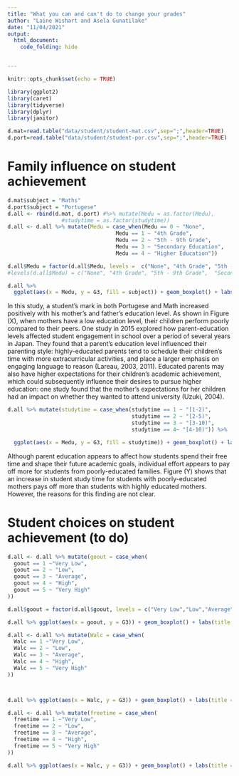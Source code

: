 ---
title: "What you can and can't do to change your grades"
author: "Laine Wishart and Asela Gunatilake"
date: "11/04/2021"
output: 
  html_document:
    code_folding: hide


---

```{r setup, include=FALSE}
knitr::opts_chunk$set(echo = TRUE)
```

```{r message = FALSE, warning = FALSE}
library(ggplot2)
library(caret)
library(tidyverse)
library(dplyr)
library(janitor)

d.mat=read.table("data/student/student-mat.csv",sep=";",header=TRUE)
d.port=read.table("data/student/student-por.csv",sep=";",header=TRUE)
```


# Family influence on student achievement 

```{r}
d.mat$subject = "Maths"
d.port$subject = "Portugese"
d.all <- rbind(d.mat, d.port) #%>% mutate(Medu = as.factor(Medu), 
                 #studytime = as.factor(studytime))
d.all <- d.all %>% mutate(Medu = case_when(Medu == 0 ~ "None",
                                  Medu == 1 ~ "4th Grade", 
                                  Medu == 2 ~ "5th - 9th Grade", 
                                  Medu == 3 ~ "Secondary Education", 
                                  Medu == 4 ~ "Higher Education"))

d.all$Medu = factor(d.all$Medu, levels =  c("None", "4th Grade", "5th - 9th Grade",  "Secondary Education", "Higher Education"), ordered = TRUE )
#levels(d.all$Medu) = c("None", "4th Grade", "5th - 9th Grade",  "Secondary Education", "Higher #Education")

d.all %>% 
  ggplot(aes(x = Medu, y = G3, fill = subject)) + geom_boxplot() + labs(title = "Student performance by mother's education level", x = "Mother's education level", y = "Student performane", fill = "Subject") + theme_bw() + theme(axis.text.x = element_text(angle = 45, hjust=1))
```

In this study, a student's mark in both Portugese and Math increased positively with his mother's and father's education level. As shown in Figure (X), when mothers have a low education level, their children perform poorly compared to their peers. One study in 2015 explored how parent-education levels affected student engagement in school over a period of several years in Japan. They found that a parent's education level influenced their parenting style: highly-educated parents tend to schedule their children's time with more extracurricular activities, and place a larger emphasis on engaging language to reason (Lareau, 2003, 2011). Educated parents may also have higher expectations for their children's academic achievement, which could subsequently influence their desires to pursue higher education: one study found that the mother's expectations for her children had an impact on whether they wanted to attend university (Uzuki, 2004). 

```{r}

d.all %>% mutate(studytime = case_when(studytime == 1 ~ "[1-2)",
                                       studytime == 2 ~ "[2-5)", 
                                       studytime == 3 ~ "[3-10)", 
                                       studytime == 4~ "[4-10)")) %>% 

  ggplot(aes(x = Medu, y = G3, fill = studytime)) + geom_boxplot() + labs(title = "Student performance by mother's education level", x = "Mother's education level", y = "Student performane", fill = "Study time (hours)") + theme_bw() + facet_wrap(~subject, nrow = 2) + theme(axis.text.x = element_text(angle = 45, hjust=1))
```


Although parent education appears to affect how students spend their free time and shape their future academic goals, individual effort appears to pay off more for students from poorly-educated families. Figure (Y) shows that an increase in student study time for students with poorly-educated mothers pays off more than students with highly educated mothers. However, the reasons for this finding are not clear.  


# Student choices on student achievement (to do)

```{r}

d.all <- d.all %>% mutate(goout = case_when(
  goout == 1 ~"Very Low", 
  goout == 2 ~ "Low", 
  goout == 3 ~ "Average", 
  goout == 4 ~ "High",
  goout == 5 ~ "Very High"
))

d.all$goout = factor(d.all$goout, levels = c("Very Low","Low","Average","High",'Very High'), ordered=TRUE)

d.all %>% ggplot(aes(x = goout, y = G3)) + geom_boxplot() + labs(title = "Academic performance by time spent going out with friends", x = "", y = "Academic performance") + theme_bw() + facet_wrap(~ subject, nrow = 2)
```



```{r}

d.all <- d.all %>% mutate(Walc = case_when(
  Walc == 1 ~"Very Low", 
  Walc == 2 ~ "Low", 
  Walc == 3 ~ "Average", 
  Walc == 4 ~ "High",
  Walc == 5 ~ "Very High"
))



d.all %>% ggplot(aes(x = Walc, y = G3)) + geom_boxplot() + labs(title = "Academic performance by weekend alcohol consumption", x = "", y = "Academic performance") + theme_bw() + facet_wrap(~ subject, nrow = 2)
```


```{r}
d.all <- d.all %>% mutate(freetime = case_when(
  freetime == 1 ~"Very Low", 
  freetime == 2 ~ "Low", 
  freetime == 3 ~ "Average", 
  freetime == 4 ~ "High",
  freetime == 5 ~ "Very High"
))

d.all %>% ggplot(aes(x = Walc, y = G3)) + geom_boxplot() + labs(title = "Academic performance by free time after school", x = "", y = "Academic performance") + theme_bw() + facet_wrap(~ subject, nrow = 2)
```


